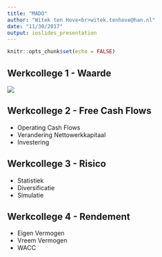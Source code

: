 ```yaml
---
title: "MADO"
author: "Witek ten Hove<br>witek.tenhove@han.nl"
date: "11/30/2017"
output: ioslides_presentation
---
```


```r
knitr::opts_chunk$set(echo = FALSE)
```

## Werkcollege 1 - Waarde

<a href="https://image.slidesharecdn.com/intrafocus-strategymaptemplates-120913042508-phpapp01/95/strategy-map-templates-5-728.jpg?cb=1347510838" target="_blank">![](mado-figure/strategy.jpg)</a>

## Werkcollege 2 - Free Cash Flows

- Operating Cash Flows
- Verandering Nettowerkkapitaal
- Investering

## Werkcollege 3 - Risico

- Statistiek
- Diversificatie
- Simulatie

## Werkcollege 4 - Rendement

- Eigen Vermogen
- Vreem Vermogen
- WACC

